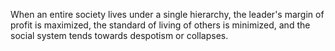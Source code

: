 
When an entire society lives under a single hierarchy, the leader's margin of profit is maximized, the standard of living of others is minimized, and the social system tends towards despotism or collapses.
